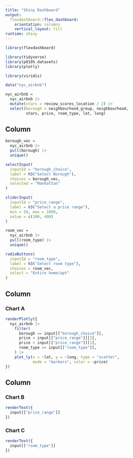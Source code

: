 ```yaml
---
title: "Shiny Dashboard"
output: 
  flexdashboard::flex_dashboard:
    orientation: columns
    vertical_layout: fill
runtime: shiny
---
```


```r
library(flexdashboard)

library(tidyverse)
library(p8105.datasets)
library(plotly)

library(viridis)
```

```r
data("nyc_airbnb")

nyc_airbnb =
  nyc_airbnb |> 
  mutate(stars = review_scores_location / 2) |> 
  select(borough = neighbourhood_group, neighbourhood, 
         stars, price, room_type, lat, long)
```


Column {.sidebar}
-----------------------------------------------------------------------

```r
borough_vec = 
  nyc_airbnb |> 
  pull(borough) |> 
  unique()

selectInput(
  inputId = "borough_choice",
  label = h3("Select Borough"),
  choices = borough_vec,
  selected = "Manhattan"
)

sliderInput(
  inputId = "price_range",
  label = h3("Select a price range"),
  min = 50, max = 1000,
  value = c(100, 400)
)

room_vec = 
  nyc_airbnb |> 
  pull(room_type) |> 
  unique()

radioButtons(
  inputId = "room_type",
  label = h3("Select room type"),
  choices = room_vec,
  select = "Entire home/apt"
)
```

Column {data-width=650}
-----------------------------------------------------------------------

### Chart A

```r
renderPlotly({
  nyc_airbnb |> 
    filter(
      borough == input[["borough_choice"]],
      price < input[["price_range"]][2], 
      price > input[["price_range"]][1],
      room_type == input[["room_type"]],
    ) |> 
    plot_ly(x = ~lat, y = ~long, type = "scatter",
            mode = "markers", color = ~price)
})
```

Column {data-width=350}
-----------------------------------------------------------------------

### Chart B

```r
renderText({
  input[["price_range"]]
})
```

### Chart C

```r
renderText({
  input[["room_type"]]
})
```

